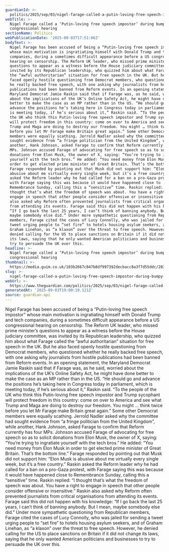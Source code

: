 ```yaml
---
guardianId: >-
  politics/2025/sep/03/nigel-farage-called-a-putin-loving-free-speech-imposter-during-bumpy-us-congressional-hearing
webTitle: >-
  Nigel Farage called a ‘Putin-loving free speech impostor’ during bumpy US
  congressional hearing
sectionName: Politics
webPublicationDate: '2025-09-03T17:51:06Z'
bodyText: >-
  Nigel Farage has been accused of being a “Putin-loving free speech impostor”
  whose main motivation is ingratiating himself with Donald Trump and tech
  companies, during a sometimes difficult appearance before a US congressional
  hearing on censorship. The Reform UK leader, who missed prime minister’s
  questions to appear as a witness before the House judiciary committee, was
  invited by its Republican leadership, who quizzed him about what Farage called
  the “awful authoritarian” situation for free speech in the UK. But he also
  faced openly hostile questioning from Democrat members, who questioned whether
  he really backed free speech, with one asking why journalists from hostile
  publications had been banned from Reform events. In an opening statement, the
  Maryland Democrat Jamie Raskin said that if Farage was, as he said, worried
  about the implications of the UK’s Online Safety Act, he might have done
  better to make the case as an MP rather than in the US. “He should go and
  advance the positions he’s taking here in Congress today in parliament, which
  is meeting today, if he’s serious about it,” Raskin said. “To the people of
  the UK who think this Putin-loving free speech impostor and Trump sycophant
  will protect freedom in this country: come on over to America and see what
  Trump and Maga are doing to destroy our freedom. You might … think twice
  before you let Mr Farage make Britain great again.” Some other Democrat
  members were equally scathing. Jerrold Nadler asked why the committee had
  sought evidence from “a fringe politician from the United Kingdom”, while
  another, Hank Johnson, asked Farage to confirm that Reform currently has four
  MPs. Johnson accused Farage of advocating for free speech so as to solicit
  donations from Elon Musk, the owner of X, saying: “You’re trying to ingratiate
  yourself with the tech bros.” He added: “You need money from Elon Musk in
  order to get elected prime minister of Great Britain. That’s the bottom line.”
  Farage responded by pointing out that Musk did not support him: “Elon Musk is
  abusive about me virtually every single week, but it’s a free country.” Raskin
  asked the Reform leader why he had called for a ban on a pro-Gaza protest,
  with Farage saying this was because it would have happened close to
  Remembrance Sunday, calling this a “sensitive” time. Raskin replied: “I
  thought that’s what the freedom of speech was about. You have a right to
  engage in speech that other people consider offensive or insensitive.” Raskin
  also asked why Reform often prevented journalists from critical organisations
  from attending its events. Farage said this did not happen with his knowledge:
  “If I go back the last 25 years, I can’t think of banning anybody. But I mean,
  maybe somebody else did.” Under more sympathetic questioning from Republican
  members, Farage cited the cases of Lucy Connolly, who was jailed for sending a
  tweet urging people to “set fire” to hotels housing asylum seekers, and of
  Graham Linehan, as “a klaxon” over the threat to free speech. However, he
  denied calling for the US to place sanctions on Britain if it did not change
  its laws, saying that he only wanted American politicians and businesses to
  try to persuade the UK over this.
headline: >-
  Nigel Farage called a ‘Putin-loving free speech impostor’ during bumpy US
  congressional hearing
thumbnail: >-
  https://media.guim.co.uk/103b2667c847b8df997392decbacc8a3f7d55ddc/2038_1660_4773_3818/500.jpg
slug: >-
  nigel-farage-called-a-putin-loving-free-speech-impostor-during-bumpy-us-congressional-hearing
webUrl: >-
  https://www.theguardian.com/politics/2025/sep/03/nigel-farage-called-a-putin-loving-free-speech-imposter-during-bumpy-us-congressional-hearing
generatedAt: '2025-09-03T19:00:19.121Z'
source: guardian-api
---
```

Nigel Farage has been accused of being a “Putin-loving free speech impostor” whose main motivation is ingratiating himself with Donald Trump and tech companies, during a sometimes difficult appearance before a US congressional hearing on censorship. The Reform UK leader, who missed prime minister’s questions to appear as a witness before the House judiciary committee, was invited by its Republican leadership, who quizzed him about what Farage called the “awful authoritarian” situation for free speech in the UK. But he also faced openly hostile questioning from Democrat members, who questioned whether he really backed free speech, with one asking why journalists from hostile publications had been banned from Reform events. In an opening statement, the Maryland Democrat Jamie Raskin said that if Farage was, as he said, worried about the implications of the UK’s Online Safety Act, he might have done better to make the case as an MP rather than in the US. “He should go and advance the positions he’s taking here in Congress today in parliament, which is meeting today, if he’s serious about it,” Raskin said. “To the people of the UK who think this Putin-loving free speech impostor and Trump sycophant will protect freedom in this country: come on over to America and see what Trump and Maga are doing to destroy our freedom. You might … think twice before you let Mr Farage make Britain great again.” Some other Democrat members were equally scathing. Jerrold Nadler asked why the committee had sought evidence from “a fringe politician from the United Kingdom”, while another, Hank Johnson, asked Farage to confirm that Reform currently has four MPs. Johnson accused Farage of advocating for free speech so as to solicit donations from Elon Musk, the owner of X, saying: “You’re trying to ingratiate yourself with the tech bros.” He added: “You need money from Elon Musk in order to get elected prime minister of Great Britain. That’s the bottom line.” Farage responded by pointing out that Musk did not support him: “Elon Musk is abusive about me virtually every single week, but it’s a free country.” Raskin asked the Reform leader why he had called for a ban on a pro-Gaza protest, with Farage saying this was because it would have happened close to Remembrance Sunday, calling this a “sensitive” time. Raskin replied: “I thought that’s what the freedom of speech was about. You have a right to engage in speech that other people consider offensive or insensitive.” Raskin also asked why Reform often prevented journalists from critical organisations from attending its events. Farage said this did not happen with his knowledge: “If I go back the last 25 years, I can’t think of banning anybody. But I mean, maybe somebody else did.” Under more sympathetic questioning from Republican members, Farage cited the cases of Lucy Connolly, who was jailed for sending a tweet urging people to “set fire” to hotels housing asylum seekers, and of Graham Linehan, as “a klaxon” over the threat to free speech. However, he denied calling for the US to place sanctions on Britain if it did not change its laws, saying that he only wanted American politicians and businesses to try to persuade the UK over this.
